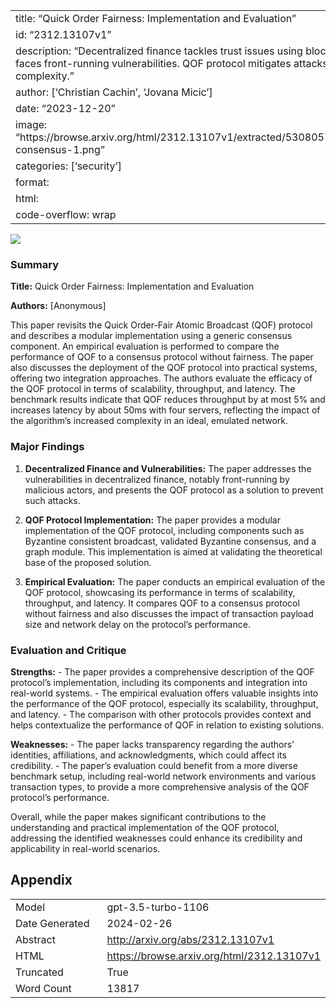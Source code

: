 
---
title: "Quick Order Fairness: Implementation and Evaluation"
id: "2312.13107v1"
description: "Decentralized finance tackles trust issues using blockchain but faces front-running vulnerabilities. QOF protocol mitigates attacks but adds complexity."
author: ['Christian Cachin', 'Jovana Micic']
date: "2023-12-20"
image: "https://browse.arxiv.org/html/2312.13107v1/extracted/5308057/imgs/fig-consensus-1.png"
categories: ['security']
format:
  html:
    code-overflow: wrap
---

![](https://browse.arxiv.org/html/2312.13107v1/extracted/5308057/imgs/fig-consensus-1.png)

### Summary

**Title:** Quick Order Fairness: Implementation and Evaluation

**Authors:** [Anonymous]

This paper revisits the Quick Order-Fair Atomic Broadcast (QOF) protocol and describes a modular implementation using a generic consensus component. An empirical evaluation is performed to compare the performance of QOF to a consensus protocol without fairness. The paper also discusses the deployment of the QOF protocol into practical systems, offering two integration approaches. The authors evaluate the efficacy of the QOF protocol in terms of scalability, throughput, and latency. The benchmark results indicate that QOF reduces throughput by at most 5% and increases latency by about 50ms with four servers, reflecting the impact of the algorithm's increased complexity in an ideal, emulated network.

### Major Findings

1. **Decentralized Finance and Vulnerabilities:** The paper addresses the vulnerabilities in decentralized finance, notably front-running by malicious actors, and presents the QOF protocol as a solution to prevent such attacks.

2. **QOF Protocol Implementation:** The paper provides a modular implementation of the QOF protocol, including components such as Byzantine consistent broadcast, validated Byzantine consensus, and a graph module. This implementation is aimed at validating the theoretical base of the proposed solution.

3. **Empirical Evaluation:** The paper conducts an empirical evaluation of the QOF protocol, showcasing its performance in terms of scalability, throughput, and latency. It compares QOF to a consensus protocol without fairness and also discusses the impact of transaction payload size and network delay on the protocol's performance.

### Evaluation and Critique

**Strengths:**
- The paper provides a comprehensive description of the QOF protocol's implementation, including its components and integration into real-world systems.
- The empirical evaluation offers valuable insights into the performance of the QOF protocol, especially its scalability, throughput, and latency.
- The comparison with other protocols provides context and helps contextualize the performance of QOF in relation to existing solutions.

**Weaknesses:**
- The paper lacks transparency regarding the authors' identities, affiliations, and acknowledgments, which could affect its credibility.
- The paper's evaluation could benefit from a more diverse benchmark setup, including real-world network environments and various transaction types, to provide a more comprehensive analysis of the QOF protocol's performance.

Overall, while the paper makes significant contributions to the understanding and practical implementation of the QOF protocol, addressing the identified weaknesses could enhance its credibility and applicability in real-world scenarios.

## Appendix

|          |          |
|----------|----------|
| Model     | gpt-3.5-turbo-1106       |
| Date Generated     | 2024-02-26       |
| Abstract | [http://arxiv.org/abs/2312.13107v1](http://arxiv.org/abs/2312.13107v1)        |
| HTML     | [https://browse.arxiv.org/html/2312.13107v1](https://browse.arxiv.org/html/2312.13107v1)       |
| Truncated       | True       |
| Word Count       | 13817       |